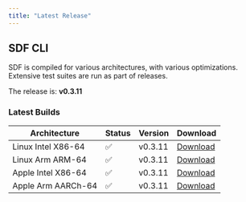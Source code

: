 ```yaml
---
title: "Latest Release" 
---
```


## SDF CLI

SDF is compiled for various architectures, with various optimizations. Extensive
test suites are run as part of releases.

The  release is: **v0.3.11**

### Latest Builds

| Architecture           | Status | Version | Download |
| ---------------------- | ------ | ------- | -------- |
| Linux Intel X86-64     |   ✅   | v0.3.11  | [Download](https://cdn.sdf.com/releases/download/sdf-v0.3.11-x86_64-unknown-linux-musl.tar.gz) |
| Linux Arm ARM-64       |   ✅   | v0.3.11  | [Download](https://cdn.sdf.com/releases/download/sdf-v0.3.11-arm-unknown-linux-gnueabihf.tar.gz) |
| Apple Intel X86-64     |   ✅   | v0.3.11  | [Download](https://cdn.sdf.com/releases/download/sdf-v0.3.11-x86_64-apple-darwin.tar.gz) |
| Apple Arm AARCh-64     |   ✅   | v0.3.11  | [Download](https://cdn.sdf.com/releases/download/sdf-v0.3.11-aarch64-apple-darwin.tar.gz) |
